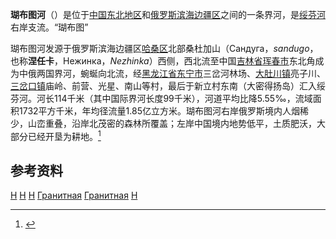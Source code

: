 {{Infobox river
| name               = 瑚布图河
| name_native        = 
| image              = 
| image_size         = 
| image_caption      = 
| river_system       = [[绥芬河|绥芬河]]流域
| progression        = 
| source1_location   = {{RUS}}[[滨海边疆区|滨海边疆区]][[哈桑区|哈桑区]]北部桑杜加山西侧
| mouth_location     = {{PRC}}[[黑龙江省|黑龙江省]][[东宁市|东宁市]][[三岔口镇_(东宁县)|三岔口镇]]新立村[[绥芬河|绥芬河]]
| altitude_difference= 
| basin_size         = 1732 km<sup>2</sup>
| basin_countries    = {{RUS}}<br />{{PRC}}
| basin_cities       = 
| basin_landmarks    = 
| basin_population   = 
<!---------------------- PHYSIOGNOMY -->
| length             = 114 km
| discharge1_location= 
| discharge1_min     = 
| discharge1_avg     = 
| discharge1_max     = 
<!---------------------- FEATURES -->
| tributaries_left   = 暖泉河、干河子、小乌蛇沟河
| tributaries_right  = 
| waterbodies        = 
| waterfalls         = 
| bridges            = 
| ports              = 
| custom_label       = 
| custom_data        = 
| extra              = 
}}
'''瑚布图河'''（{{lang-rus|Pека Гранитная|Reka Granitnaya}}）是位于[[中国东北地区|中国东北地区]]和[[俄罗斯|俄罗斯]][[滨海边疆区|滨海边疆区]]之间的一条界河，是[[绥芬河|绥芬河]]右岸支流。“瑚布图”{{cn-span|（[[满文|满文]]：{{ManchuSibeUnicode|ᡥᡠᠪᡨᡠ|style=text-align:left}}，[[满文转写方案|转写]]：''hubtu''）[[满语|满语]]意为“棉袍”。|date=2021年8月}}

瑚布图河发源于俄罗斯滨海边疆区[[哈桑区|哈桑区]]北部桑杜加山（Сандуга，''sandugo''，也称'''涅任卡'''，Нежинка，''Nezhinka''）西侧，西北流至中国[[吉林省|吉林省]][[珲春市|珲春市]]东北角成为中俄两国界河，蜿蜒向北流，经[[黑龙江省|黑龙江省]][[东宁市|东宁市]]三岔河林场、[[大肚川镇|大肚川镇]]亮子川、[[三岔口镇_(东宁县)|三岔口镇]]庙岭、前营、光星、南山等村，最后于新立村东南（大密得扬岛）汇入绥芬河。河长114千米（其中国际界河长度99千米），河道平均比降5.55‰，流域面积1732平方千米，年均径流量1.85亿立方米。瑚布图河右岸俄罗斯境内人烟稀少，山峦重叠，沿岸北茂密的森林所覆盖；左岸中国境内地势低平，土质肥沃，大部分已经开垦为耕地。<ref name="中国河湖大典">{{cite book zh |author=《[[中国河湖大典|中国河湖大典]]》编纂委员会 |title=《中国河湖大典·黑龙江、辽河卷》 |format=M |edition=1 |location=北京 |publisher=中国水利水电出版社 |date=2014年4月 |pages=294页 |id= ISBN 978-7-5170-1950-3}}</ref>
== 参考资料 ==
{{reflist}}
[[Category:牡丹江地理|H]]
[[Category:黑龙江河流|H]]
[[Category:吉林河流|H]]
[[Category:俄罗斯河流|Гранитная]]
[[Category:滨海边疆区河流|Гранитная]]
[[Category:亞洲跨國河流|H]]